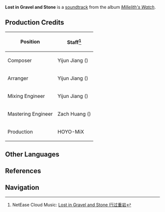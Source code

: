 {{Soundtrack Infobox
|title          =
|image          = Millelith's Watch.png
|album          = Millelith's Watch
|disc           = 2
|number         = 25
|featured       =
|featured2      =
|featured3      =
|featured_disc  =
|featured_disc2 =
|featured_disc3 =
|youtube_id     = XGGQCkgXyy4
|spotify_id     = 1LAWxuZ0LcfgmjF52H5F7l
|played_in      = The Chasm: Underground Mines;Ad-Hoc Main Tunnel;The Chasm: Main Mining Area;The Serpent's Cave
|during         = [[Ad-Hoc Main Tunnel]], [[The Chasm: Main Mining Area]], [[The Serpent's Cave]]
|domain         =
|previous       = Stillness of the Ground
|next           = In Gloomy Meditation
}}
'''Lost in Gravel and Stone''' is a [[soundtrack]] from the album ''[[Millelith's Watch]]''.

==Production Credits==
{| class="wikitable" style="text-align:left; height:0.5em"
! Position
! Staff<ref>NetEase Cloud Music: [https://music.163.com/#/song?id=1956541081 Lost in Gravel and Stone 行过重岩]</ref>
|-
! Composer
| Yijun Jiang ({{zh|姜以君}})
|-
! Arranger
| Yijun Jiang ({{zh|姜以君}})
|-
! Mixing Engineer
| Yijun Jiang ({{zh|姜以君}})
|-
! Mastering Engineer
| Zach Huang ({{zh|黄巍}})
|-
! Production
| HOYO-MiX
|}
<!--
==Videos==
<gallery>
</gallery>
==Trivia==
-->
==Other Languages==
{{Other Languages
|en      = Lost in Gravel and Stone
|zhs     = 行过重岩
|zhs_rm  = Xíngguò Zhòngyán{{Assumed}}
|zhs_tl   = 
|ja      = 連山を越えて
|ja_rm   = Renzan wo Koete
|ja_tl   = 
|tr      = 
|tr_tl   = 
|it      = 
|it_tl   = 
}}

==References==
{{Reflist}}

==Navigation==
{{Soundtrack Navbox|Millelith's Watch}}